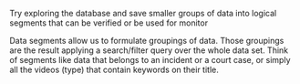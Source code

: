 Try exploring the database and save smaller groups of data into logical segments that can be verified or be used for monitor

Data segments allow us to formulate groupings of data. Those groupings are the result applying a search/filter query over the whole data set. Think of segments like data that belongs to an incident or a court case,  or simply all the videos (type) that contain keywords on their title.
